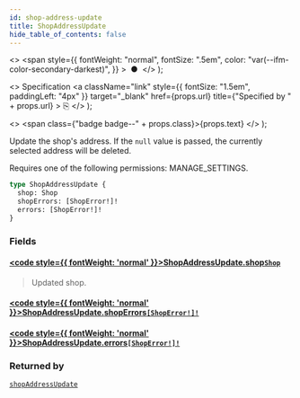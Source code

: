 ```yaml
---
id: shop-address-update
title: ShopAddressUpdate
hide_table_of_contents: false
---
```


  <>
    <span
      style={{
        fontWeight: "normal",
        fontSize: ".5em",
        color: "var(--ifm-color-secondary-darkest)",
      }}
    >
      &nbsp;●&nbsp;
    </span>
  </>
);

  <>
    Specification
    <a
      className="link"
      style={{ fontSize: "1.5em", paddingLeft: "4px" }}
      target="\_blank"
      href={props.url}
      title={"Specified by " + props.url}
    >
      ⎘
    </a>
  </>
);

  <>
    <span class={"badge badge--" + props.class}>{props.text}</span>
  </>
);

Update the shop's address. If the `null` value is passed, the currently selected address will be deleted.

Requires one of the following permissions: MANAGE_SETTINGS.

```graphql
type ShopAddressUpdate {
  shop: Shop
  shopErrors: [ShopError!]!
  errors: [ShopError!]!
}
```

### Fields

#### [<code style={{ fontWeight: 'normal' }}>ShopAddressUpdate.<b>shop</b></code>](#)<Bullet />[`Shop`](../../api-reference/objects/shop) <Badge class="secondary" text="object"/>

> Updated shop.

#### [<code style={{ fontWeight: 'normal' }}>ShopAddressUpdate.<b>shopErrors</b></code>](#)<Bullet />[`[ShopError!]!`](../../api-reference/objects/shop-error) <Badge class="secondary" text="non-null"/> <Badge class="secondary" text="object"/>

>

#### [<code style={{ fontWeight: 'normal' }}>ShopAddressUpdate.<b>errors</b></code>](#)<Bullet />[`[ShopError!]!`](../../api-reference/objects/shop-error) <Badge class="secondary" text="non-null"/> <Badge class="secondary" text="object"/>

>

### Returned by

[`shopAddressUpdate`](../../api-reference/mutations/shop-address-update) <Badge class="secondary" text="mutation"/>
